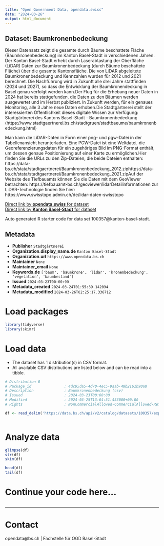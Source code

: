 ```yaml
---
title: "Open Government Data, opendata.swiss"
date: "2024-03-26"
output: html_document
---
```


## Dataset: Baumkronenbedeckung

Dieser Datensatz zeigt die gesamte durch Bäume beschattete Fläche (Baumkronenbedeckung) im Kanton Basel-Stadt in verschiedenen Jahren. Der Kanton Basel-Stadt erhebt durch Laserabtastung der Oberfläche (LiDAR) Daten zur Baumkronenbedeckung (durch Bäume beschattete Fläche) über die gesamte Kantonsfläche. Die von LiDAR abgeleitete Baumkronenbedeckung und Kennzahlen wurden für 2012 und 2021 berechnet. Die Nachführung wird in Zukunft alle drei Jahre stattfinden (2024 und 2027), so dass die Entwicklung der Baumkronendeckung in Basel genau verfolgt werden kann.Der Flug für die Erhebung neuer Daten in 2024 hat bereits stattgefunden, die Daten zu den Bäumen werden ausgewertet und im Herbst publiziert. In Zukunft werden, für ein genaues Monitoring, alle 3 Jahre neue Daten erhoben.Die Stadtgärtnerei stellt der interessierten Öffentlichkeit dieses digitale Wissen zur Verfügung: Stadtgärtnerei des Kantons Basel-Stadt - Baumkronenbedeckung (https://www.stadtgaertnerei.bs.ch/stadtgruen/stadtbaeume/baumkronenbedeckung.html)


Man kann die LiDAR-Daten in Form einer png- und pgw-Datei in der Tabellenansicht herunterladen. Eine PGW-Datei ist eine Weltdatei, die Georeferenzierungsdaten für ein zugehöriges Bild im PNG-Format enthält, um dessen genaue Positionierung auf einer Karte zu ermöglichen.Hier finden Sie die URLs zu den Zip-Dateien, die beide Dateien enthalten:
https://data-bs.ch/stata/stadtgaertnerei/Baumkronenbedeckung_2012.ziphttps://data-bs.ch/stata/stadtgaertnerei/Baumkronenbedeckung_2021.zipAuf der Website des Tiefbauamts können Sie die Daten mit dem GeoViewer betrachten: https://tiefbauamt-bs.ch/geoviewer/lidarDetailinformationen zur LiDAR-Technologie finden Sie hier: https://www.swisstopo.admin.ch/de/lidar-daten-swisstopo 

[Direct link by **opendata.swiss** for dataset](https://opendata.swiss/de/dataset/baumkronenbedeckung)<br>
[Direct link by **Kanton Basel-Stadt** for dataset](https://data.bs.ch/explore/dataset/100357/)

Auto generated R starter code for data set 100357@kanton-basel-stadt.

## Metadata

- **Publisher** `Stadtgärtnerei`
- **Organization.display_name.de** `Kanton Basel-Stadt`
- **Organization.url** `https://www.opendata.bs.ch`
- **Maintainer** `None`
- **Maintainer_email** `None`
- **Keywords.de** `['baum', 'baumkrone', 'lidar', 'kronenbedeckung', 'vegetation', 'baumbestand']`
- **Issued** `2024-03-23T00:00:00`
- **Metadata_created** `2024-03-24T01:55:39.142094`
- **Metadata_modified** `2024-03-26T02:25:17.336712`


# Load packages

```r

library(tidyverse)
library(skimr)

```

# Load data

-   The dataset has 1 distribution(s) in CSV format.
-   All available CSV distributions are listed below and can be read into a tibble.

```r

# Distribution 0
# Package_id               : 4dc95da5-4d70-4ec5-9aab-48b2161b90a8
# Description              : Baumkronenbedeckung (csv)
# Issued                   : 2024-03-23T00:00:00
# Modified                 : 2024-03-25T13:04:51.453000+00:00
# Rights                   : NonCommercialAllowed-CommercialAllowed-ReferenceRequired

df <- read_delim('https://data.bs.ch/api/v2/catalog/datasets/100357/exports/csv')



```

# Analyze data

```r

glimpse(df)
str(df)
skim(df)

head(df)
tail(df)

```

# Continue your code here...

```r

```

------------------------------------------------------------------------

# Contact

opendata@bs.ch | Fachstelle für OGD Basel-Stadt
